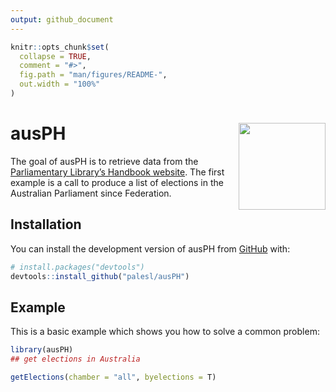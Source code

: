 ```yaml
---
output: github_document
---
```


<!-- README.md is generated from README.Rmd. Please edit that file -->

```r
knitr::opts_chunk$set(
  collapse = TRUE,
  comment = "#>",
  fig.path = "man/figures/README-",
  out.width = "100%"
)
```

# ausPH <img src='man/figures/ausPH_hex.png' align="right" height="139" />

<!-- badges: start -->

<!-- badges: end -->

The goal of ausPH is to retrieve data from the [Parliamentary Library's Handbook website](https://handbook.aph.gov.au/). The first example is a call to produce a list of elections in the Australian Parliament since Federation. 

## Installation

You can install the development version of ausPH from [GitHub](https://github.com/) with:

``` r
# install.packages("devtools")
devtools::install_github("palesl/ausPH")
```

## Example

This is a basic example which shows you how to solve a common problem:

```r
library(ausPH)
## get elections in Australia

getElections(chamber = "all", byelections = T)
```

